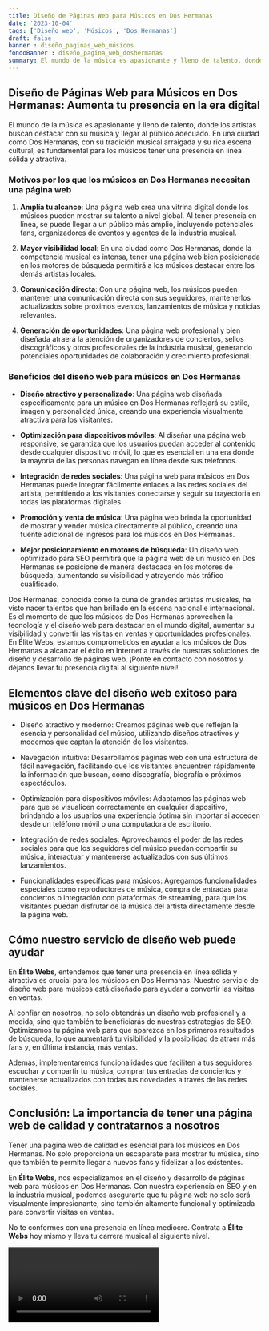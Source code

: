 ```yaml
---
title: Diseño de Páginas Web para Músicos en Dos Hermanas
date: '2023-10-04'
tags: ['Diseño web', 'Músicos', 'Dos Hermanas']
draft: false
banner : diseño_paginas_web_músicos
fondoBanner : diseño_pagina_web_doshermanas
summary: El mundo de la música es apasionante y lleno de talento, donde los artistas buscan destacar con su música y llegar al público adecuado. En una ciudad como Dos Hermanas, con su tradición musical arraigada y su rica escena cultural, es fundamental para los músicos tener una presencia en línea sólida y atractiva. 
---
```


## Diseño de Páginas Web para Músicos en Dos Hermanas: Aumenta tu presencia en la era digital

El mundo de la música es apasionante y lleno de talento, donde los artistas buscan destacar con su música y llegar al público adecuado. En una ciudad como Dos Hermanas, con su tradición musical arraigada y su rica escena cultural, es fundamental para los músicos tener una presencia en línea sólida y atractiva. 

### Motivos por los que los músicos en Dos Hermanas necesitan una página web

1. **Amplía tu alcance**: Una página web crea una vitrina digital donde los músicos pueden mostrar su talento a nivel global. Al tener presencia en línea, se puede llegar a un público más amplio, incluyendo potenciales fans, organizadores de eventos y agentes de la industria musical.

2. **Mayor visibilidad local**: En una ciudad como Dos Hermanas, donde la competencia musical es intensa, tener una página web bien posicionada en los motores de búsqueda permitirá a los músicos destacar entre los demás artistas locales.

3. **Comunicación directa**: Con una página web, los músicos pueden mantener una comunicación directa con sus seguidores, mantenerlos actualizados sobre próximos eventos, lanzamientos de música y noticias relevantes.

4. **Generación de oportunidades**: Una página web profesional y bien diseñada atraerá la atención de organizadores de conciertos, sellos discográficos y otros profesionales de la industria musical, generando potenciales oportunidades de colaboración y crecimiento profesional.

### Beneficios del diseño web para músicos en Dos Hermanas

- **Diseño atractivo y personalizado**: Una página web diseñada específicamente para un músico en Dos Hermanas reflejará su estilo, imagen y personalidad única, creando una experiencia visualmente atractiva para los visitantes.

- **Optimización para dispositivos móviles**: Al diseñar una página web responsive, se garantiza que los usuarios puedan acceder al contenido desde cualquier dispositivo móvil, lo que es esencial en una era donde la mayoría de las personas navegan en línea desde sus teléfonos.

- **Integración de redes sociales**: Una página web para músicos en Dos Hermanas puede integrar fácilmente enlaces a las redes sociales del artista, permitiendo a los visitantes conectarse y seguir su trayectoria en todas las plataformas digitales.

- **Promoción y venta de música**: Una página web brinda la oportunidad de mostrar y vender música directamente al público, creando una fuente adicional de ingresos para los músicos en Dos Hermanas.

- **Mejor posicionamiento en motores de búsqueda**: Un diseño web optimizado para SEO permitirá que la página web de un músico en Dos Hermanas se posicione de manera destacada en los motores de búsqueda, aumentando su visibilidad y atrayendo más tráfico cualificado.

Dos Hermanas, conocida como la cuna de grandes artistas musicales, ha visto nacer talentos que han brillado en la escena nacional e internacional. Es el momento de que los músicos de Dos Hermanas aprovechen la tecnología y el diseño web para destacar en el mundo digital, aumentar su visibilidad y convertir las visitas en ventas y oportunidades profesionales. En Élite Webs, estamos comprometidos en ayudar a los músicos de Dos Hermanas a alcanzar el éxito en Internet a través de nuestras soluciones de diseño y desarrollo de páginas web. ¡Ponte en contacto con nosotros y déjanos llevar tu presencia digital al siguiente nivel!

<GifSeo />

<Cta />

## Elementos clave del diseño web exitoso para músicos en Dos Hermanas

- Diseño atractivo y moderno: Creamos páginas web que reflejan la esencia y personalidad del músico, utilizando diseños atractivos y modernos que captan la atención de los visitantes.

- Navegación intuitiva: Desarrollamos páginas web con una estructura de fácil navegación, facilitando que los visitantes encuentren rápidamente la información que buscan, como discografía, biografía o próximos espectáculos.

- Optimización para dispositivos móviles: Adaptamos las páginas web para que se visualicen correctamente en cualquier dispositivo, brindando a los usuarios una experiencia óptima sin importar si acceden desde un teléfono móvil o una computadora de escritorio.

- Integración de redes sociales: Aprovechamos el poder de las redes sociales para que los seguidores del músico puedan compartir su música, interactuar y mantenerse actualizados con sus últimos lanzamientos.

- Funcionalidades específicas para músicos: Agregamos funcionalidades especiales como reproductores de música, compra de entradas para conciertos o integración con plataformas de streaming, para que los visitantes puedan disfrutar de la música del artista directamente desde la página web.

## Cómo nuestro servicio de diseño web puede ayudar

En **Élite Webs**, entendemos que tener una presencia en línea sólida y atractiva es crucial para los músicos en Dos Hermanas. Nuestro servicio de diseño web para músicos está diseñado para ayudar a convertir las visitas en ventas.

Al confiar en nosotros, no solo obtendrás un diseño web profesional y a medida, sino que también te beneficiarás de nuestras estrategias de SEO. Optimizamos tu página web para que aparezca en los primeros resultados de búsqueda, lo que aumentará tu visibilidad y la posibilidad de atraer más fans y, en última instancia, más ventas.

Además, implementaremos funcionalidades que faciliten a tus seguidores escuchar y compartir tu música, comprar tus entradas de conciertos y mantenerse actualizados con todas tus novedades a través de las redes sociales.

## Conclusión: La importancia de tener una página web de calidad y contratarnos a nosotros

Tener una página web de calidad es esencial para los músicos en Dos Hermanas. No solo proporciona un escaparate para mostrar tu música, sino que también te permite llegar a nuevos fans y fidelizar a los existentes.

En **Élite Webs**, nos especializamos en el diseño y desarrollo de páginas web para músicos en Dos Hermanas. Con nuestra experiencia en SEO y en la industria musical, podemos asegurarte que tu página web no solo será visualmente impresionante, sino también altamente funcional y optimizada para convertir visitas en ventas.

No te conformes con una presencia en línea mediocre. Contrata a **Élite Webs** hoy mismo y lleva tu carrera musical al siguiente nivel.

<Video />

<CtaBot job='Músicos' city='Dos Hermanas'/>

<Gmaps query='Dos Hermanas+españa+maps' />
